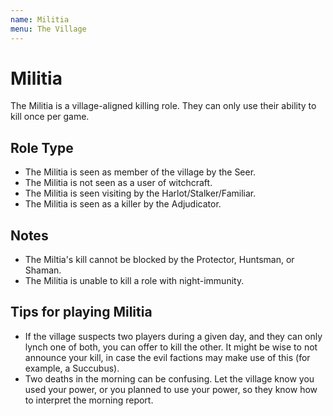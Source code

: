 ```yaml
---
name: Militia
menu: The Village
---
```


# Militia

The Militia is a village-aligned killing role. They can only use their
ability to kill once per game.

## Role Type

  - The Militia is seen as member of the village by the Seer.
  - The Militia is not seen as a user of witchcraft.
  - The Militia is seen visiting by the Harlot/Stalker/Familiar.
  - The Militia is seen as a killer by the Adjudicator.

## Notes

  - The Miltia's kill cannot be blocked by the Protector, Huntsman, or
    Shaman.
  - The Militia is unable to kill a role with night-immunity.

## Tips for playing Militia

  - If the village suspects two players during a given day, and they can
    only lynch one of both, you can offer to kill the other. It might be
    wise to not announce your kill, in case the evil factions may make
    use of this (for example, a Succubus).
  - Two deaths in the morning can be confusing. Let the village know you
    used your power, or you planned to use your power, so they know how
    to interpret the morning report.
